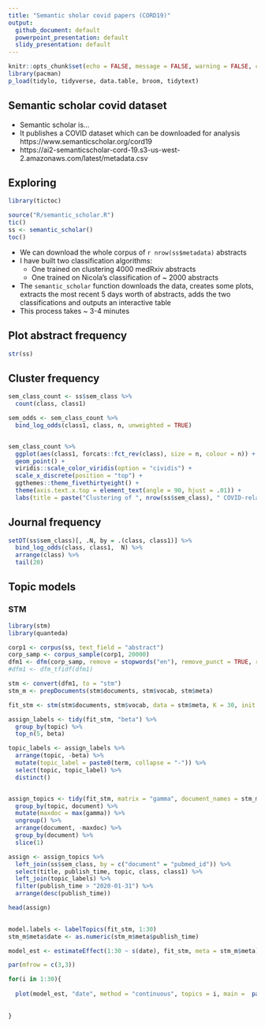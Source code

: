 ```yaml
---
title: "Semantic sholar covid papers (CORD19)"
output:
  github_document: default
  powerpoint_presentation: default
  slidy_presentation: default
---
```


```r

knitr::opts_chunk$set(echo = FALSE, message = FALSE, warning = FALSE, cache = TRUE)
library(pacman)
p_load(tidylo, tidyverse, data.table, broom, tidytext)

```


## Semantic scholar covid dataset

* Semantic scholar is...
* It publishes a COVID dataset which can be downloaded for analysis https://www.semanticscholar.org/cord19
* https://ai2-semanticscholar-cord-19.s3-us-west-2.amazonaws.com/latest/metadata.csv


## Exploring


```r

library(tictoc)

source("R/semantic_scholar.R")
tic()
ss <- semantic_scholar()
toc()

```

* We can download the whole corpus of `r nrow(ss$metadata)` abstracts
* I have built two classification algorithms:
    + One trained on clustering 4000 medRxiv abstracts
    + One trained on Nicola's classification of  ~ 2000 abstracts
* The `semantic_scholar` function downloads the data, creates some plots, extracts the most recent 5 days worth of abstracts, adds the two classifications and outputs an interactive table
* This process takes ~ 3-4 minutes

## Plot abstract frequency

```r
str(ss)

```


## Cluster frequency

```r

sem_class_count <- ss$sem_class %>%
  count(class, class1)

sem_odds <- sem_class_count %>%
  bind_log_odds(class1, class, n, unweighted = TRUE)


sem_class_count %>%
  ggplot(aes(class1, forcats::fct_rev(class), size = n, colour = n)) +
  geom_point() +
  viridis::scale_color_viridis(option = "cividis") +
  scale_x_discrete(position = "top") +
  ggthemes::theme_fivethirtyeight() +
  theme(axis.text.x.top = element_text(angle = 90, hjust = .01)) +
  labs(title = paste("Clustering of ", nrow(ss$sem_class), " COVID-related \nabstracts since 1st Jan 2020"))

```





## Journal frequency


```r

setDT(ss$sem_class)[, .N, by = .(class, class1)] %>%
  bind_log_odds(class, class1,  N) %>%
  arrange(class) %>%
  tail(20)


```

## Topic models

### STM

```r

library(stm)
library(quanteda)

corp1 <- corpus(ss, text_field = "abstract")
corp_samp <- corpus_sample(corp1, 20000)
dfm1 <- dfm(corp_samp, remove = stopwords("en"), remove_punct = TRUE, remove_numbers = TRUE, stem = TRUE, remove_symbols = TRUE, ngrams = 1:2)
#dfm1 <- dfm_tfidf(dfm1)

stm <- convert(dfm1, to = "stm")
stm_m <- prepDocuments(stm$documents, stm$vocab, stm$meta)

```

```r

fit_stm <- stm(stm$documents, stm$vocab, data = stm$meta, K = 30, init.type = "Spectral")

assign_labels <- tidy(fit_stm, "beta") %>%
  group_by(topic) %>%
  top_n(5, beta)

topic_labels <- assign_labels %>%
  arrange(topic, -beta) %>%
  mutate(topic_label = paste0(term, collapse = "-")) %>%
  select(topic, topic_label) %>%
  distinct()


assign_topics <- tidy(fit_stm, matrix = "gamma", document_names = stm_m$meta$pubmed_id) %>%
  group_by(topic, document) %>%
  mutate(maxdoc = max(gamma)) %>%
  ungroup() %>%
  arrange(document, -maxdoc) %>%
  group_by(document) %>%
  slice(1)

assign <- assign_topics %>%
  left_join(ss$sem_class, by = c("document" = "pubmed_id")) %>%
  select(title, publish_time, topic, class, class1) %>%
  left_join(topic_labels) %>%
  filter(publish_time > "2020-01-31") %>%
  arrange(desc(publish_time))

head(assign)
  

```

```r

model.labels <- labelTopics(fit_stm, 1:30)
stm_m$meta$date <- as.numeric(stm_m$meta$publish_time)

model_est <- estimateEffect(1:30 ~ s(date), fit_stm, meta = stm_m$meta)

par(mfrow = c(3,3))

for(i in 1:30){
  
  plot(model_est, "date", method = "continuous", topics = i, main =  paste0(model.labels$prob[i, 1:3], collapse = ", "), printLegend = F)
  
  
}


```

```r

```

